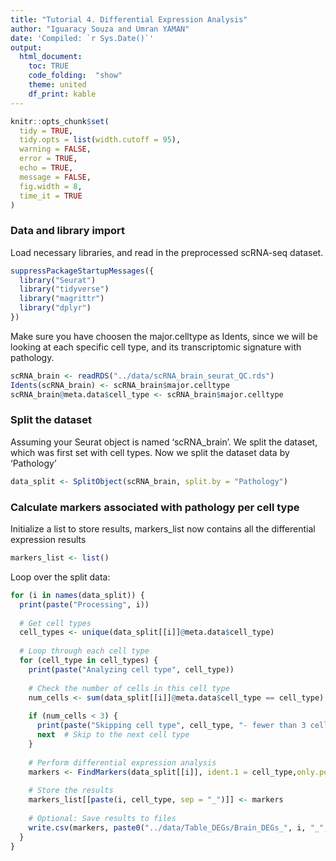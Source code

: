```yaml
---
title: "Tutorial 4. Differential Expression Analysis"
author: "Iguaracy Souza and Umran YAMAN"
date: 'Compiled: `r Sys.Date()`'  
output: 
  html_document:
    toc: TRUE
    code_folding:  "show"
    theme: united
    df_print: kable
---
```


```r
knitr::opts_chunk$set(
  tidy = TRUE,
  tidy.opts = list(width.cutoff = 95),
  warning = FALSE,
  error = TRUE,
  echo = TRUE,
  message = FALSE,
  fig.width = 8,
  time_it = TRUE
)
```

### Data and library import

Load necessary libraries, and read in the preprocessed scRNA-seq dataset.


```r
suppressPackageStartupMessages({
  library("Seurat")
  library("tidyverse")
  library("magrittr")
  library("dplyr")
})
```

Make sure you have choosen the major.celltype as Idents, since we will be looking at each specific cell type, and its transcriptomic signature with pathology. 

```r
scRNA_brain <- readRDS("../data/scRNA_brain_seurat_QC.rds")
Idents(scRNA_brain) <- scRNA_brain$major.celltype
scRNA_brain@meta.data$cell_type <- scRNA_brain$major.celltype
```

### Split the dataset

Assuming your Seurat object is named 'scRNA_brain'. We split the dataset, which was first set with cell types. Now we split the dataset data by 'Pathology'

```r
data_split <- SplitObject(scRNA_brain, split.by = "Pathology")
```


### Calculate markers associated with pathology per cell type

Initialize a list to store results, markers_list now contains all the differential expression results

```r
markers_list <- list()
```

Loop over the split data:

```r
for (i in names(data_split)) {
  print(paste("Processing", i))
  
  # Get cell types
  cell_types <- unique(data_split[[i]]@meta.data$cell_type)
  
  # Loop through each cell type
  for (cell_type in cell_types) {
    print(paste("Analyzing cell type", cell_type))
    
    # Check the number of cells in this cell type
    num_cells <- sum(data_split[[i]]@meta.data$cell_type == cell_type)
    
    if (num_cells < 3) {
      print(paste("Skipping cell type", cell_type, "- fewer than 3 cells"))
      next  # Skip to the next cell type
    }
    
    # Perform differential expression analysis
    markers <- FindMarkers(data_split[[i]], ident.1 = cell_type,only.pos = TRUE, min.pct = 0.5, logfc.threshold = 0.25)
    
    # Store the results
    markers_list[[paste(i, cell_type, sep = "_")]] <- markers
    
    # Optional: Save results to files
    write.csv(markers, paste0("../data/Table_DEGs/Brain_DEGs_", i, "_", cell_type, ".csv"))
  }
}
```

